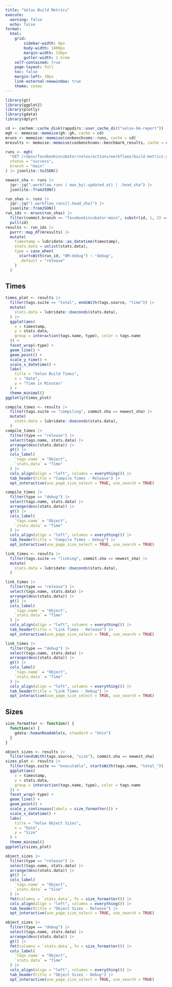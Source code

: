 ```yaml
---
title: "Velox Build Metrics"
execute:
  warning: false
  echo: false
format:
  html:
    grid:
        sidebar-width: 0px
        body-width: 1800px
        margin-width: 150px
        gutter-width: 1.5rem
    self-contained: true
    page-layout: full
    toc: false
    margin-left: 30px
    link-external-newwindow: true
    theme: cosmo
---
```


```r
library(gt)
library(ggplot2)
library(plotly)
library(gdata)
library(dplyr)

cd <- cachem::cache_disk(rappdirs::user_cache_dir("velox-bm-report"))
mgh <- memoise::memoise(gh::gh, cache = cd)
mruns <- memoise::memoise(conbenchcoms::runs, cache = cd)
mresults <- memoise::memoise(conbenchcoms::benchmark_results, cache = cd)

runs <- mgh(
  "GET /repos/facebookincubator/velox/actions/workflows/build-metrics.yml/runs",
  status = "success",
  branch = "main"
) |> jsonlite::toJSON()

newest_sha <- runs |>
  jqr::jq(".workflow_runs | max_by(.updated_at) | .head_sha") |>
  jsonlite::fromJSON()

run_shas <- runs |>
  jqr::jq("[.workflow_runs[].head_sha]") |>
  jsonlite::fromJSON()
run_ids <- mruns(run_shas) |>
  filter(commit.branch == "facebookincubator:main", substr(id, 1, 2) == "BM") |>
  pull(id)
results <- run_ids |>
  purrr::map_df(mresults) |>
  mutate(
    timestamp = lubridate::as_datetime(timestamp),
    stats.data = unlist(stats.data),
    type = case_when(
      startsWith(run_id, "BM-debug") ~ "debug",
      .default = "release"
    )
  )
```
::: {.panel-tabset}
## Times
```r
times_plot <- results |>
  filter(tags.suite == "total", endsWith(tags.source, "time")) |>
  mutate(
    stats.data = lubridate::dseconds(stats.data),
  ) |>
  ggplot(aes(
    x = timestamp,
    y = stats.data,
    group = interaction(tags.name, type), color = tags.name
  )) +
  facet_wrap(~type) +
  geom_line() +
  geom_point() +
  scale_y_time() +
  scale_x_datetime() +
  labs(
    title = "Velox Build Times",
    x = "Date",
    y = "Time in Minutes"
  ) +
  theme_minimal()
ggplotly(times_plot)
```
```r
compile_times <- results |>
  filter(tags.suite == "compiling", commit.sha == newest_sha) |>
  mutate(
    stats.data = lubridate::dseconds(stats.data),
  )
compile_times |>
  filter(type == "release") |>
  select(tags.name, stats.data) |>
  arrange(desc(stats.data)) |>
  gt() |>
  cols_label(
    `tags.name` = "Object",
    `stats.data` = "Time"
  ) |>
  cols_align(align = "left", columns = everything()) |>
  tab_header(title = "Compile Times - Release") |>
  opt_interactive(use_page_size_select = TRUE, use_search = TRUE)

compile_times |>
  filter(type == "debug") |>
  select(tags.name, stats.data) |>
  arrange(desc(stats.data)) |>
  gt() |>
  cols_label(
    `tags.name` = "Object",
    `stats.data` = "Time"
  ) |>
  cols_align(align = "left", columns = everything()) |>
  tab_header(title = "Compile Times - Debug") |>
  opt_interactive(use_page_size_select = TRUE, use_search = TRUE)

link_times <- results |>
  filter(tags.suite == "linking", commit.sha == newest_sha) |>
  mutate(
    stats.data = lubridate::dseconds(stats.data),
  )

link_times |>
  filter(type == "release") |>
  select(tags.name, stats.data) |>
  arrange(desc(stats.data)) |>
  gt() |>
  cols_label(
    `tags.name` = "Object",
    `stats.data` = "Time"
  ) |>
  cols_align(align = "left", columns = everything()) |>
  tab_header(title = "Link Times - Release") |>
  opt_interactive(use_page_size_select = TRUE, use_search = TRUE)

link_times |>
  filter(type == "debug") |>
  select(tags.name, stats.data) |>
  arrange(desc(stats.data)) |>
  gt() |>
  cols_label(
    `tags.name` = "Object",
    `stats.data` = "Time"
  ) |>
  cols_align(align = "left", columns = everything()) |>
  tab_header(title = "Link Times - Debug") |>
  opt_interactive(use_page_size_select = TRUE, use_search = TRUE)
```
## Sizes
```r
size_formatter <- function() {
  function(x) {
    gdata::humanReadable(x, standard = "Unix")
  }
}

object_sizes <- results |>
  filter(endsWith(tags.source, "size"), commit.sha == newest_sha) 
sizes_plot <- results |>
  filter(tags.suite == "executable", startsWith(tags.name, "total_")) |>
  ggplot(aes(
    x = timestamp,
    y = stats.data,
    group = interaction(tags.name, type), color = tags.name
  )) +
  facet_wrap(~type) +
  geom_line() +
  geom_point() +
  scale_y_continuous(labels = size_formatter()) +
  scale_x_datetime() +
  labs(
    title = "Velox Object Sizes",
    x = "Date",
    y = "Size"
  ) +
  theme_minimal()
ggplotly(sizes_plot)

object_sizes |>
  filter(type == "release") |>
  select(tags.name, stats.data) |>
  arrange(desc(stats.data)) |>
  gt() |>
  cols_label(
    `tags.name` = "Object",
    `stats.data` = "Size"
  ) |>
  fmt(columns = `stats.data`, fn = size_formatter()) |>
  cols_align(align = "left", columns = everything()) |>
  tab_header(title = "Object Sizes - Release") |>
  opt_interactive(use_page_size_select = TRUE, use_search = TRUE)

object_sizes |>
  filter(type == "debug") |>
  select(tags.name, stats.data) |>
  arrange(desc(stats.data)) |>
  gt() |>
  fmt(columns = `stats.data`, fn = size_formatter()) |>
  cols_label(
    `tags.name` = "Object",
    `stats.data` = "Time"
  ) |>
  cols_align(align = "left", columns = everything()) |>
  tab_header(title = "Object Sizes - Debug") |>
  opt_interactive(use_page_size_select = TRUE, use_search = TRUE)
```
:::
